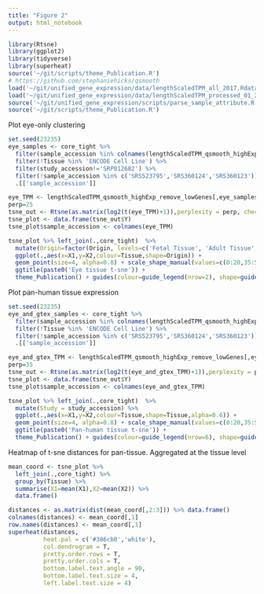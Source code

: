 ```yaml
---
title: "Figure 2"
output: html_notebook
---
```


```r
library(Rtsne)
library(ggplot2)
library(tidyverse)
library(superheat)
source('~/git/scripts/theme_Publication.R')
# https://github.com/stephaniehicks/qsmooth
load('~/git/unified_gene_expression/data/lengthScaledTPM_all_2017.Rdata')
load('~/git/unified_gene_expression/data/lengthScaledTPM_processed_01_27_2017.Rdata')
source('~/git/unified_gene_expression/scripts/parse_sample_attribute.R')
source('~/git/scripts/theme_Publication.R')
```

Plot eye-only clustering
```r
set.seed(23235)
eye_samples <- core_tight %>% 
  filter(sample_accession %in% colnames(lengthScaledTPM_qsmooth_highExp_remove_lowGenes)) %>% 
  filter(!Tissue %in% 'ENCODE Cell Line') %>% 
  filter(study_accession!='SRP012682') %>% 
  filter(!sample_accession %in% c('SRS523795','SRS360124','SRS360123')) %>% 
  .[['sample_accession']]

eye_TPM <- lengthScaledTPM_qsmooth_highExp_remove_lowGenes[,eye_samples]
perp=25
tsne_out <- Rtsne(as.matrix(log2(t(eye_TPM)+1)),perplexity = perp, check_duplicates = FALSE, theta=0.0)
tsne_plot <- data.frame(tsne_out$Y)
tsne_plot$sample_accession <- colnames(eye_TPM)

tsne_plot %>% left_join(.,core_tight)  %>% 
  mutate(Origin=factor(Origin, levels=c('Fetal Tissue', 'Adult Tissue', 'Cell Line'))) %>% 
  ggplot(.,aes(x=X1,y=X2,colour=Tissue,shape=Origin)) + 
  geom_point(size=4, alpha=0.8) + scale_shape_manual(values=c(0:20,35:50)) +
  ggtitle(paste0('Eye tissue t-sne')) +
  theme_Publication() + guides(colour=guide_legend(nrow=2), shape=guide_legend(nrow=2))
```

Plot pan-human tissue expression
```r
set.seed(23235)
eye_and_gtex_samples <- core_tight %>% 
  filter(sample_accession %in% colnames(lengthScaledTPM_qsmooth_highExp_remove_lowGenes)) %>% 
  filter(!Tissue %in% 'ENCODE Cell Line') %>% 
  filter(!sample_accession %in% c('SRS523795','SRS360124','SRS360123')) %>% 
  .[['sample_accession']]

eye_and_gtex_TPM <- lengthScaledTPM_qsmooth_highExp_remove_lowGenes[,eye_and_gtex_samples]
perp=35
tsne_out <- Rtsne(as.matrix(log2(t(eye_and_gtex_TPM)+1)),perplexity = perp, check_duplicates = FALSE, theta=0.0)
tsne_plot <- data.frame(tsne_out$Y)
tsne_plot$sample_accession <- colnames(eye_and_gtex_TPM)

tsne_plot %>% left_join(.,core_tight)  %>% 
  mutate(Study = study_accession) %>% 
  ggplot(.,aes(x=X1,y=X2,colour=Tissue,shape=Tissue,alpha=0.6)) + 
  geom_point(size=4, alpha=0.8) + scale_shape_manual(values=c(0:20,35:50)) +
  ggtitle(paste0('Pan-human tissue t-sne')) +
  theme_Publication() + guides(colour=guide_legend(nrow=6), shape=guide_legend(nrow=6))
```

Heatmap of t-sne distances for pan-tissue. Aggregated at the tissue level
```r

mean_coord <- tsne_plot %>% 
  left_join(.,core_tight) %>% 
  group_by(Tissue) %>% 
  summarise(X1=mean(X1),X2=mean(X2)) %>% 
  data.frame()

distances <- as.matrix(dist(mean_coord[,2:3])) %>% data.frame() 
colnames(distances) <- mean_coord[,1]                     
row.names(distances) <- mean_coord[,1]
superheat(distances, 
          heat.pal = c('#386cb0','white'),
          col.dendrogram = T,
          pretty.order.rows = T, 
          pretty.order.cols = T,
          bottom.label.text.angle = 90,
          bottom.label.text.size = 4, 
          left.label.text.size = 4)
```
